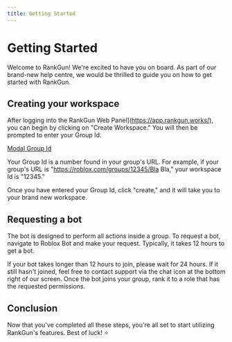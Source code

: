 ---
title: Getting Started
---


# Getting Started

Welcome to RankGun! We're excited to have you on board. As part of our brand-new help centre, we would be thrilled to guide you on how to get started with RankGun.

## Creating your workspace
After logging into the RankGun Web Panel](https://app.rankgun.works/), you can begin by clicking on "Create Workspace." You will then be prompted to enter your Group Id.

[Modal Group Id](/images/modalgroupid.png)

Your Group Id is a number found in your group's URL. For example, if your group's URL is "https://roblox.com/groups/12345/Bla Bla," your workspace Id is "12345."

Once you have entered your Group Id, click "create," and it will take you to your brand new workspace.

## Requesting a bot

The bot is designed to perform all actions inside a group. To request a bot, navigate to Roblox Bot and make your request. Typically, it takes 12 hours to get a bot.

<Callout emoji="ℹ️">
  If your bot takes longer than 12 hours to join, please wait for 24 hours. If it still hasn't joined, feel free to contact support via the chat icon at the bottom right of our screen.
</Callout>
Once the bot joins your group, rank it to a role that has the requested permissions.

## Conclusion

Now that you've completed all these steps, you're all set to start utilizing RankGun's features. Best of luck! ⭐